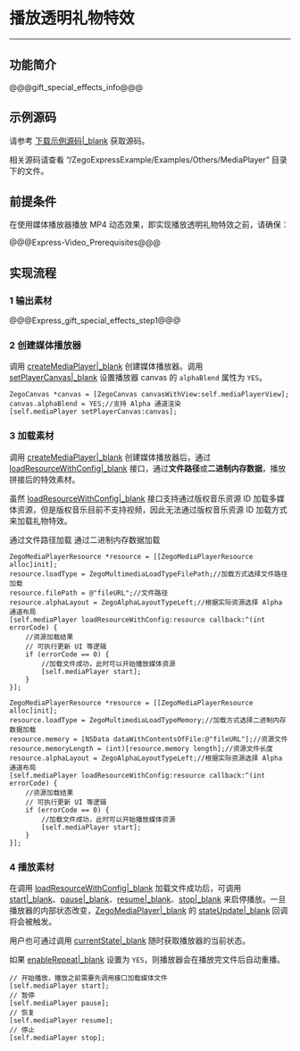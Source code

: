 # 播放透明礼物特效

- - -
## 功能简介

@@@gift_special_effects_info@@@


## 示例源码


请参考 [下载示例源码\|_blank](!DownloadDemo/DownloadDemo) 获取源码。

相关源码请查看 “/ZegoExpressExample/Examples/Others/MediaPlayer” 目录下的文件。


## 前提条件

在使用媒体播放器播放 MP4 动态效果，即实现播放透明礼物特效之前，请确保：

@@@Express-Video_Prerequisites@@@



## 实现流程

### 1 输出素材

@@@Express_gift_special_effects_step1@@@

### 2 创建媒体播放器

调用 [createMediaPlayer\|_blank](@createMediaPlayer) 创建媒体播放器。调用 [setPlayerCanvas\|_blank](@setPlayerCanvas-ZegoMediaPlayer) 设置播放器 canvas 的 `alphaBlend` 属性为 `YES`。

```oc
ZegoCanvas *canvas = [ZegoCanvas canvasWithView:self.mediaPlayerView];
canvas.alphaBlend = YES;//支持 Alpha 通道渲染
[self.mediaPlayer setPlayerCanvas:canvas];
```

### 3 加载素材

调用 [createMediaPlayer\|_blank](@createMediaPlayer) 创建媒体播放器后，通过 [loadResourceWithConfig\|_blank](@loadResourceWithConfig-ZegoMediaPlayer) 接口，通过**文件路径**或**二进制内存数据**，播放拼接后的特效素材。

<div class="mk-warning">

虽然 [loadResourceWithConfig\|_blank](@loadResourceWithConfig-ZegoMediaPlayer) 接口支持通过版权音乐资源 ID 加载多媒体资源，但是版权音乐目前不支持视频，因此无法通过版权音乐资源 ID 加载方式来加载礼物特效。
</div>

<div class="multiple-select-codes">
    <div class="code-tabs hide-scrollbar">
      <div class="scroll-box">
        <span class="tab-item">
          <span>通过文件路径加载</span>
        </span>
        <span class="tab-item">
          <span>通过二进制内存数据加载</span>
        </span>
      </div>
    </div>

  <div class="code-list">
  
  ```objc
  ZegoMediaPlayerResource *resource = [[ZegoMediaPlayerResource alloc]init];
  resource.loadType = ZegoMultimediaLoadTypeFilePath;//加载方式选择文件路径加载
  resource.filePath = @"fileURL";//文件路径
  resource.alphaLayout = ZegoAlphaLayoutTypeLeft;//根据实际资源选择 Alpha 通道布局
  [self.mediaPlayer loadResourceWithConfig:resource callback:^(int errorCode) {
      //资源加载结果
      // 可执行更新 UI 等逻辑
      if (errorCode == 0) {
          //加载文件成功，此时可以开始播放媒体资源
          [self.mediaPlayer start];
      }
  }];
  ```

  ```objc
  ZegoMediaPlayerResource *resource = [[ZegoMediaPlayerResource alloc]init];
  resource.loadType = ZegoMultimediaLoadTypeMemory;//加载方式选择二进制内存数据加载
  resource.memory = [NSData dataWithContentsOfFile:@"fileURL"];//资源文件
  resource.memoryLength = (int)[resource.memory length];//资源文件长度
  resource.alphaLayout = ZegoAlphaLayoutTypeLeft;//根据实际资源选择 Alpha 通道布局
  [self.mediaPlayer loadResourceWithConfig:resource callback:^(int errorCode) {
      //资源加载结果
      // 可执行更新 UI 等逻辑
      if (errorCode == 0) {
          //加载文件成功，此时可以开始播放媒体资源
          [self.mediaPlayer start];
      }
  }];
  ```
  
  </div>
</div>

### 4 播放素材

在调用 [loadResourceWithConfig\|_blank](@loadResourceWithConfig-ZegoMediaPlayer) 加载文件成功后，可调用 [start\|_blank](@start-ZegoMediaPlayer)、[pause\|_blank](@pause-ZegoMediaPlayer)、[resume\|_blank](@resume-ZegoMediaPlayer)、[stop\|_blank](@stop-ZegoMediaPlayer) 来启停播放。一旦播放器的内部状态改变，[ZegoMediaPlayer\|_blank](@-ZegoMediaPlayer) 的 [stateUpdate\|_blank](/article/api?doc=Express_Video_SDK_API~objective-c_ios~protocol~ZegoMediaPlayerEventHandler) 回调将会被触发。

用户也可通过调用 [currentState\|_blank](@currentState-ZegoMediaPlayer) 随时获取播放器的当前状态。

如果 [enableRepeat\|_blank](@enableRepeat-ZegoMediaPlayer) 设置为 `YES`，则播放器会在播放完文件后自动重播。

```objc
// 开始播放，播放之前需要先调用接口加载媒体文件
[self.mediaPlayer start];
// 暂停
[self.mediaPlayer pause];
// 恢复
[self.mediaPlayer resume];
// 停止
[self.mediaPlayer stop];
```
